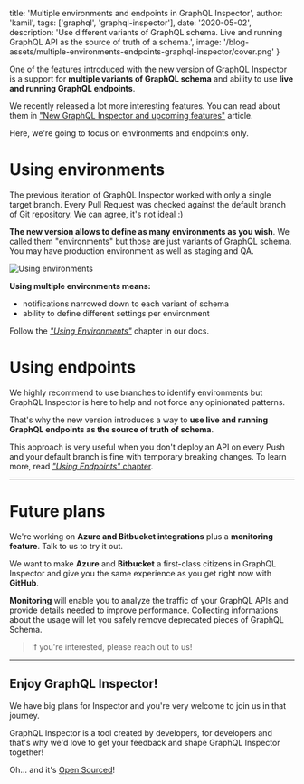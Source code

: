 
  title: 'Multiple environments and endpoints in GraphQL Inspector',
  author: 'kamil',
  tags: ['graphql', 'graphql-inspector'],
  date: '2020-05-02',
  description:
    'Use different variants of GraphQL schema.  Live and running GraphQL API as the source of truth of a schema.',
  image:
    '/blog-assets/multiple-environments-endpoints-graphql-inspector/cover.png'
}


One of the features introduced with the new version of GraphQL Inspector is a support for **multiple variants of GraphQL schema** and ability to use **live and running GraphQL endpoints**.

We recently released a lot more interesting features. You can read about them in ["New GraphQL Inspector and upcoming features"](/blog/new-graphql-inspector) article.

Here, we're going to focus on environments and endpoints only.

# Using environments

The previous iteration of GraphQL Inspector worked with only a single target branch. Every Pull Request was checked against the default branch of Git repository. We can agree, it's not ideal :)

**The new version allows to define as many environments as you wish**. We called them "environments" but those are just variants of GraphQL schema. You may have production environment as well as staging and QA.

![](/blog-assets/multiple-environments-endpoints-graphql-inspector/graph.png 'Using environments')

**Using multiple environments means:**

- notifications narrowed down to each variant of schema
- ability to define different settings per environment

Follow the [_"Using Environments"_](https://graphql-inspector.com/docs/recipes/environments) chapter in our docs.

# Using endpoints

We highly recommend to use branches to identify environments but GraphQL Inspector is here to help and not force any opinionated patterns.

That's why the new version introduces a way to **use live and running GraphQL endpoints as the source of truth of schema**.

This approach is very useful when you don't deploy an API on every Push and your default branch is fine with temporary breaking changes. To learn more, read [_"Using Endpoints"_ chapter](https://graphql-inspector.com/docs/recipes/endpoints).

---

# Future plans

We're working on **Azure and Bitbucket integrations** plus a **monitoring feature**. Talk to us to try it out.

We want to make **Azure** and **Bitbucket** a first-class citizens in GraphQL Inspector and give you the same experience as you get right now with **GitHub**.

**Monitoring** will enable you to analyze the traffic of your GraphQL APIs and provide details needed to improve performance. Collecting informations about the usage will let you safely remove deprecated pieces of GraphQL Schema.

> If you're interested, please reach out to us!

---

## Enjoy GraphQL Inspector!

We have big plans for Inspector and you're very welcome to join us in that journey.

GraphQL Inspector is a tool created by developers, for developers and that's why we'd love to get your feedback and shape GraphQL Inspector together!

Oh... and it's [Open Sourced](https://github.com/kamilkisiela/graphql-inspector)!
